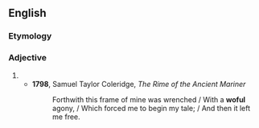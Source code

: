 ==English==

===Etymology===
{{suffix|en|wo|ful|pos=adjective}}

===Adjective===
{{en-adj}}

# {{obsolete spelling of|woeful|lang=en}}
#* '''1798''', Samuel Taylor Coleridge, ''The Rime of the Ancient Mariner''
#*: Forthwith this frame of mine was wrenched / With a '''woful''' agony, / Which forced me to begin my tale; / And then it left me free.
